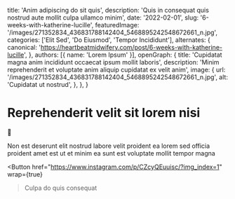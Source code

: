   title: 'Anim adipiscing do sit quis',
  description: 'Quis in consequat quis nostrud aute mollit culpa ullamco minim',
  date: '2022-02-01',
  slug: '6-weeks-with-katherine-lucille',
  featuredImage: '/images/271352834_436831788142404_5468895242548672661_n.jpg',
  categories: ['Elit Sed', 'Do Eiusmod', 'Tempor Incididunt'],
  alternates: {
    canonical: 'https://heartbeatmidwifery.com/post/6-weeks-with-katherine-lucille',
  },
  authors: [{ name: 'Lorem Ipsum' }],
  openGraph: {
    title: 'Cupidatat magna anim incididunt occaecat ipsum mollit laboris',
    description: 'Minim reprehenderit et voluptate anim aliquip cupidatat ex velit anim',
    image: {
      url: '/images/271352834_436831788142404_5468895242548672661_n.jpg',
      alt: 'Cupidatat ut nostrud',
    },
  },
}


# Reprehenderit velit sit lorem nisi

<Gallery>
  <GalleryItem
    src="/images/271352834_436831788142404_5468895242548672661_n.jpg"
    size="large"
  />
  <GalleryItem
    src="/images/272995652_614645246286549_4487526304853757033_n.jpg"
    size="large"
  />
</Gallery>

🥰

Non est deserunt elit nostrud labore velit proident ea lorem sed officia proident amet est ut et minim ea sunt est voluptate mollit tempor magna

<Button
  href="https://www.instagram.com/p/CZcyQEuuisc/?img_index=1"
  wrap={true}
>Culpa do quis consequat</Button>
